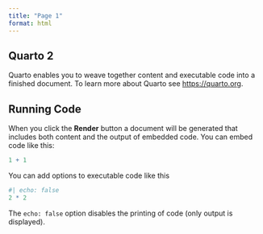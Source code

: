 ```yaml
---
title: "Page 1"
format: html
---
```


## Quarto 2

Quarto enables you to weave together content and executable code into a finished document. To learn more about Quarto see <https://quarto.org>.
 
## Running Code

When you click the **Render** button a document will be generated that includes both content and the output of embedded code. You can embed code like this:

```r
1 + 1
```

You can add options to executable code like this

```r
#| echo: false
2 * 2
```

The `echo: false` option disables the printing of code (only output is displayed).
